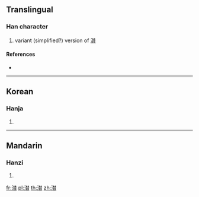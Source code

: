 {{character info/new}}
==Translingual==

===Han character===
{{Han char|rn=85|rad=水|as=12|sn=15|four=|canj=EDDA|ids=⿰氵⿱林日}}

# variant (simplified?) version of [[潸]]

====References====
* {{Han ref|kx=0652.321|hdz=31737.090|uh=6F98|ud=28568}}

----

==Korean==

===Hanja===
{{ko-hanja|hangeul=산|eumhun=|rv=san|mr=san|y=san}}

# {{defn|lang=ko|sort=水12}}

----

==Mandarin==

===Hanzi===
{{cmn-hanzi|pin=[[shān]] ([[shan1]])|wg=shan<sup>1</sup>}}

# {{defn|lang=cmn|sort=水12}}

[[fr:澘]]
[[pl:澘]]
[[th:澘]]
[[zh:澘]]